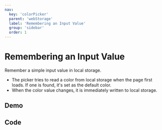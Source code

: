 ```yaml
---
nav:
  key: 'colorPicker'
  parent: 'webStorage'
  label: 'Remembering an Input Value'
  group: 'sidebar'
  order: 1
---
```




# Remembering an Input Value

Remember a simple input value in local storage.

 - The picker tries to read a color from local storage when the page first loads. If one is found, it's set as the default color.
 - When the color value changes, it is immediately written to local storage.

## Demo

<div className="demo">
  <InlineDemo js={js} css={css} html={html} />
</div>

## Code

<CodeBlock code={js} language="javascript" />
<CodeBlock code={html} language="html" />
<CodeBlock code={css} language="css" />
